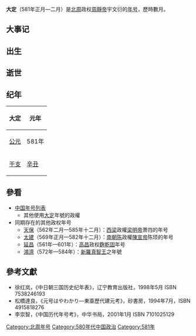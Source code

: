 {{Eranamebox|年号=大定
|起讫时间= 581年正月—二月
|政权= 北周
|帝王= 靜帝宇文衍
|历时= 數月
|timeline= <timeline>
ImageSize  = width:200 height:50
PlotArea   = width:180 height:30 left:10 bottom:20
TimeAxis   = orientation:horizontal
DateFormat = yyyy
Period     = from:439 till:581
AlignBars  = early
ScaleMajor = increment:20 start:441
Colors =
  id:canvas value:rgb(1,1,0.85)
BackgroundColors = canvas:canvas
PlotData =
  width:15 color:black
  bar:era from:start till:end
  bar:era from:557 till:581 color:purple
  bar:era from:579 till:581 color:green
  bar:era from:581 till:581 color:blue
</timeline>
|说明= <span style="color: blue">大定</span>在'''北朝'''、<span style="color: purple">北周</span>和<span style="color: green">宇文衍</span>时期的位置。 
}}

'''大定'''（581年正月—二月）是[[北周|北周]]政权[[周静帝|周靜帝]]宇文衍的[[年号|年号]]，歷時數月。

==大事记==

==出生==

==逝世==

==纪年==
{| class="wikitable"  style="text-align:center;"
!大定||元年
|-
![[公元|公元]]
|581年
|-
![[干支|干支]]
|[[辛丑|辛丑]]
|}

==參看==
*[[中国年号列表|中国年号列表]]
**其他使用[[大定|大定]]年號的政權
*同期存在的其他政权年号
**[[天保_(西梁)|天保]]（562年二月—585年十二月）：[[后梁_(南朝)|西梁]]政權[[梁明帝|梁明帝]]萧岿的年号
**[[太建|太建]]（569年正月—582年十二月）：[[陳_(南朝)|南朝陈]]政權[[陳宣帝|陳宣帝]]陈顼的年号
**[[延昌_(高昌)|延昌]]（561年—601年）：[[高昌|高昌]]政权[[麴乾固|麴乾固]]年号
**[[鴻濟|鴻濟]]（572年—584年）：[[新羅|新羅]][[真智王|真智王]]之年號

==參考文獻==
*徐红岚，《中日朝三国历史纪年表》，辽宁教育出版社，1998年5月 ISBN 7538246193
*松橋達良，《元号はやわかり—東亜歷代建元考》，砂書房，1994年7月，ISBN 4915818276
*李崇智，《中国历代年号考》，中华书局，2001年1月 ISBN 7101025129

{{年号|[[大象_(年号)|大象]]|[[中国年号列表|北周年号]]|隋朝：[[开皇|开皇]]}}
{{魏晋南北朝年号}}
[[Category:北周年号|Category:北周年号]]
[[Category:580年代中国政治|Category:580年代中国政治]]
[[Category:581年|Category:581年]]